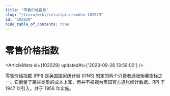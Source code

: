 ```yaml
---
title: "零售价格指数"
slug: "/learn/wiki/retailpriceindex-102029"
id: "102029"
hide_table_of_contents: true
---
```



# 零售价格指数

<ArticleMeta id={102029} updatedAt={'2023-09-26 13:59:00'} />
<div className='border-solid border-b border-t-0 my-4 border-[var(--ifm-color-gray-300)]' />

零售价格指数 (RPI) 是英国国家统计局 (ONS) 制定的两个消费者通胀衡量指标之一。它衡量了某些类型的成本上涨，但并不被视为英国官方通胀统计数据。RPI 于 1947 年引入，并于 1956 年实施。
